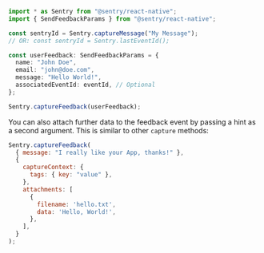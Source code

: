 ```typescript
import * as Sentry from "@sentry/react-native";
import { SendFeedbackParams } from "@sentry/react-native";

const sentryId = Sentry.captureMessage("My Message");
// OR: const sentryId = Sentry.lastEventId();

const userFeedback: SendFeedbackParams = {
  name: "John Doe",
  email: "john@doe.com",
  message: "Hello World!",
  associatedEventId: eventId, // Optional
};

Sentry.captureFeedback(userFeedback);
```

You can also attach further data to the feedback event by passing a hint as a second argument. This is similar to other `capture` methods:

```javascript
Sentry.captureFeedback(
  { message: "I really like your App, thanks!" },
  {
    captureContext: {
      tags: { key: "value" },
    },
    attachments: [
      {
        filename: 'hello.txt',
        data: 'Hello, World!',
      },
    ],
  }
);
```
